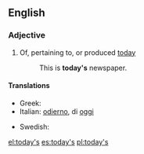 ==English==

===Adjective===
{{en-adj|-|pos=[[today]][['s]]}}

# Of, pertaining to, or produced [[today]]
#:This is '''today's''' newspaper.

====Translations====
{{trans-top}}
* Greek: {{t|el|σημερινός|tr=simerinos|sc=Grek}}
* Italian: [[odierno]], di [[oggi]]
{{trans-mid}}
* Swedish: {{t|sv|dag|alt=dagens}}
{{trans-bottom}}

[[el:today's]]
[[es:today's]]
[[pl:today's]]
